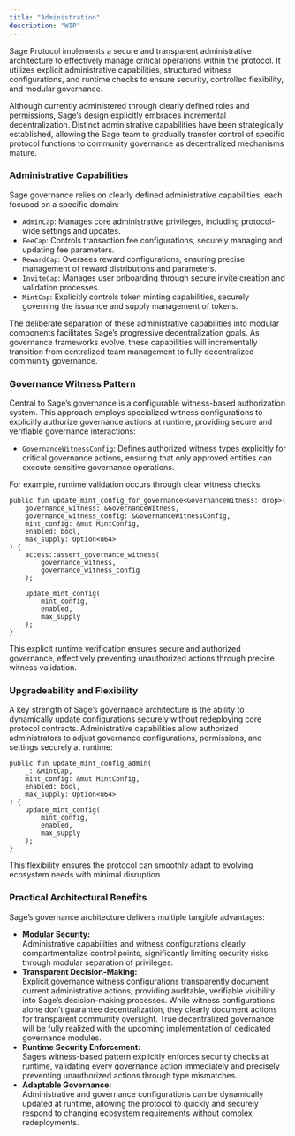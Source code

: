 ```yaml
---
title: "Administration"
description: "WIP"
---
```


Sage Protocol implements a secure and transparent administrative architecture to effectively manage critical operations within the protocol. It utilizes explicit administrative capabilities, structured witness configurations, and runtime checks to ensure security, controlled flexibility, and modular governance.

Although currently administered through clearly defined roles and permissions, Sage’s design explicitly embraces incremental decentralization. Distinct administrative capabilities have been strategically established, allowing the Sage team to gradually transfer control of specific protocol functions to community governance as decentralized mechanisms mature.

### **Administrative Capabilities**

Sage governance relies on clearly defined administrative capabilities, each focused on a specific domain:

- `AdminCap`: Manages core administrative privileges, including protocol-wide settings and updates.
- `FeeCap`: Controls transaction fee configurations, securely managing and updating fee parameters.
- `RewardCap`: Oversees reward configurations, ensuring precise management of reward distributions and parameters.
- `InviteCap`: Manages user onboarding through secure invite creation and validation processes.
- `MintCap`: Explicitly controls token minting capabilities, securely governing the issuance and supply management of tokens.

The deliberate separation of these administrative capabilities into modular components facilitates Sage’s progressive decentralization goals. As governance frameworks evolve, these capabilities will incrementally transition from centralized team management to fully decentralized community governance.

### **Governance Witness Pattern**

Central to Sage’s governance is a configurable witness-based authorization system. This approach employs specialized witness configurations to explicitly authorize governance actions at runtime, providing secure and verifiable governance interactions:

- `GovernanceWitnessConfig`: Defines authorized witness types explicitly for critical governance actions, ensuring that only approved entities can execute sensitive governance operations.

For example, runtime validation occurs through clear witness checks:

```
public fun update_mint_config_for_governance<GovernanceWitness: drop>(
    governance_witness: &GovernanceWitness,
    governance_witness_config: &GovernanceWitnessConfig,
    mint_config: &mut MintConfig,
    enabled: bool,
    max_supply: Option<u64>
) {
    access::assert_governance_witness(
        governance_witness,
        governance_witness_config
    );

    update_mint_config(
        mint_config,
        enabled,
        max_supply
    );
}
```

This explicit runtime verification ensures secure and authorized governance, effectively preventing unauthorized actions through precise witness validation.

### **Upgradeability and Flexibility**

A key strength of Sage’s governance architecture is the ability to dynamically update configurations securely without redeploying core protocol contracts. Administrative capabilities allow authorized administrators to adjust governance configurations, permissions, and settings securely at runtime:

```
public fun update_mint_config_admin(
    _: &MintCap,
    mint_config: &mut MintConfig,
    enabled: bool,
    max_supply: Option<u64>
) {
    update_mint_config(
        mint_config,
        enabled,
        max_supply
    );
}
```

This flexibility ensures the protocol can smoothly adapt to evolving ecosystem needs with minimal disruption.

### **Practical Architectural Benefits**

Sage’s governance architecture delivers multiple tangible advantages:

- **Modular Security:**\
  Administrative capabilities and witness configurations clearly compartmentalize control points, significantly limiting security risks through modular separation of privileges.
- **Transparent Decision-Making:**\
  Explicit governance witness configurations transparently document current administrative actions, providing auditable, verifiable visibility into Sage’s decision-making processes. While witness configurations alone don’t guarantee decentralization, they clearly document actions for transparent community oversight. True decentralized governance will be fully realized with the upcoming implementation of dedicated governance modules.
- **Runtime Security Enforcement:**\
  Sage’s witness-based pattern explicitly enforces security checks at runtime, validating every governance action immediately and precisely preventing unauthorized actions through type mismatches.
- **Adaptable Governance:**\
  Administrative and governance configurations can be dynamically updated at runtime, allowing the protocol to quickly and securely respond to changing ecosystem requirements without complex redeployments.